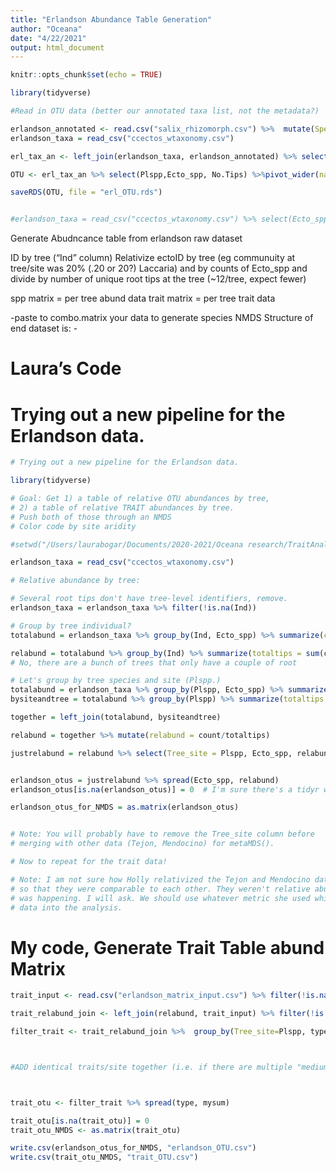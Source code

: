 ```yaml
---
title: "Erlandson Abundance Table Generation"
author: "Oceana"
date: "4/22/2021"
output: html_document
---
```


```r
knitr::opts_chunk$set(echo = TRUE)
```
```r
library(tidyverse)
```


```r
#Read in OTU data (better our annotated taxa list, not the metadata?)

erlandson_annotated <- read.csv("salix_rhizomorph.csv") %>%  mutate(Species = ifelse(Species %in% "", "sp.", Species)) %>% unite(Ecto_ID, Genus:Species, sep = " ", remove = FALSE)
erlandson_taxa = read_csv("ccectos_wtaxonomy.csv")

erl_tax_an <- left_join(erlandson_taxa, erlandson_annotated) %>% select(Plspp, Ecto_ID, Ecto_spp) %>%  mutate(No.Tip = rep(1)) %>% group_by(Plspp, Ecto_spp) %>% summarize (No.Tips = n())

OTU <- erl_tax_an %>% select(Plspp,Ecto_spp, No.Tips) %>%pivot_wider(names_from = Ecto_spp, values_from = No.Tips) %>% column_to_rownames(var = "Plspp")
```

```r

saveRDS(OTU, file = "erl_OTU.rds")


#erlandson_taxa = read_csv("ccectos_wtaxonomy.csv") %>% select(Ecto_spp) %>% distinct() #check that we have same # of OTU's
```

Generate Abudncance table from erlandson raw dataset

ID by tree ("Ind" column)
Relativize ectoID by tree (eg communuity at tree/site was 20% (.20 or 20?) Laccaria) and by counts of Ecto_spp and divide by number of unique root tips at the tree (~12/tree, expect fewer)

spp matrix = per tree abund data
trait matrix = per tree trait data

-paste to combo.matrix your data to generate species NMDS 
Structure of end dataset is:
  - 
  
# Laura's Code
# Trying out a new pipeline for the Erlandson data.


```r
# Trying out a new pipeline for the Erlandson data.

library(tidyverse)

# Goal: Get 1) a table of relative OTU abundances by tree,
# 2) a table of relative TRAIT abundances by tree.
# Push both of those through an NMDS
# Color code by site aridity

#setwd("/Users/laurabogar/Documents/2020-2021/Oceana research/TraitAnalysisforOceana")

erlandson_taxa = read_csv("ccectos_wtaxonomy.csv")

# Relative abundance by tree:

# Several root tips don't have tree-level identifiers, remove.
erlandson_taxa = erlandson_taxa %>% filter(!is.na(Ind))

# Group by tree individual?
totalabund = erlandson_taxa %>% group_by(Ind, Ecto_spp) %>% summarize(count = n())

relabund = totalabund %>% group_by(Ind) %>% summarize(totaltips = sum(count))
# No, there are a bunch of trees that only have a couple of root 

# Let's group by tree species and site (Plspp.)
totalabund = erlandson_taxa %>% group_by(Plspp, Ecto_spp) %>% summarize(count = n())
bysiteandtree = totalabund %>% group_by(Plspp) %>% summarize(totaltips = sum(count))

together = left_join(totalabund, bysiteandtree)

relabund = together %>% mutate(relabund = count/totaltips)

justrelabund = relabund %>% select(Tree_site = Plspp, Ecto_spp, relabund)


erlandson_otus = justrelabund %>% spread(Ecto_spp, relabund)
erlandson_otus[is.na(erlandson_otus)] = 0  # I'm sure there's a tidyr way to do this but I don't know it. ## take anyhing that was printed as NA as a zero (bc we should be reading these as zeros)

erlandson_otus_for_NMDS = as.matrix(erlandson_otus)


# Note: You will probably have to remove the Tree_site column before
# merging with other data (Tejon, Mendocino) for metaMDS().

# Now to repeat for the trait data!

# Note: I am not sure how Holly relativized the Tejon and Mendocino data
# so that they were comparable to each other. They weren't relative abundance, whatever
# was happening. I will ask. We should use whatever metric she used while pulling other
# data into the analysis.
```

# My code, Generate Trait Table abund Matrix
```r
trait_input <- read.csv("erlandson_matrix_input.csv") %>% filter(!is.na(type)) %>% group_by(Plspp, type)%>% summarize(count=n())

trait_relabund_join <- left_join(relabund, trait_input) %>% filter(!is.na(type)) 

filter_trait <- trait_relabund_join %>%  group_by(Tree_site=Plspp, type) %>% select(Tree_site, type, Ecto_spp, relabund) %>% summarize(mysum = sum(relabund))



#ADD identical traits/site together (i.e. if there are multiple "mediums" in the same Tree_site, combine relabund and type rows)



trait_otu <- filter_trait %>% spread(type, mysum)

trait_otu[is.na(trait_otu)] = 0 
trait_otu_NMDS <- as.matrix(trait_otu)


```

```r
write.csv(erlandson_otus_for_NMDS, "erlandson_OTU.csv")
write.csv(trait_otu_NMDS, "trait_OTU.csv")
```

